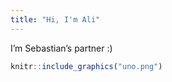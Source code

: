 ---
title: "Hi, I'm Ali"
---

I'm Sebastian's partner :)


```{r pressure, echo=FALSE, out.width = '50%'}
knitr::include_graphics("uno.png")
```
